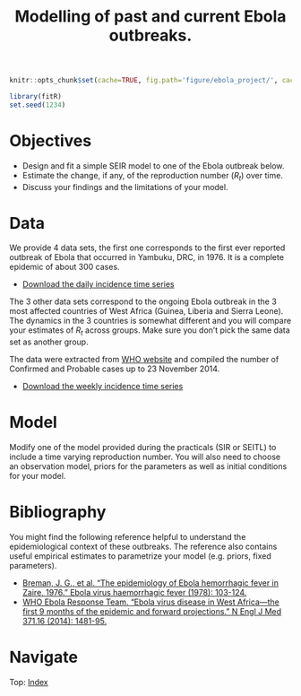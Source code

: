 % Modelling of past and current Ebola outbreaks.

```r
knitr::opts_chunk$set(cache=TRUE, fig.path='figure/ebola_project/', cache.path='cache/ebola_project/' ,fig.cap='', fig.align="center", message=FALSE, tidy=TRUE, warning=FALSE)
```

```r
library(fitR)
set.seed(1234)
```

# Objectives

* Design and fit a simple SEIR model to one of the Ebola outbreak below.
* Estimate the change, if any, of the reproduction number ($R_t$) over time.
* Discuss your findings and the limitations of your model. 

# Data

We provide 4 data sets, the first one corresponds to the first ever reported outbreak of Ebola that occurred in Yambuku, DRC, in 1976. It is a complete epidemic of about 300 cases. 

* [Download the daily incidence time series](data/Ebola_Yambuku_1976.csv)

The 3 other data sets correspond to the ongoing Ebola outbreak in the 3 most affected countries of West Africa (Guinea, Liberia and Sierra Leone). 
The dynamics in the 3 countries is somewhat different and you will compare your estimates of $R_t$ across groups. Make sure you don't pick the same data set as another group.

The data were extracted from [WHO website](http://www.who.int/csr/disease/ebola/situation-reports/en/?m=20141126) and compiled the number of Confirmed and Probable cases up to 23 November 2014.

* [Download the weekly incidence time series](data/Ebola_West_Africa_2014_WHO.csv) 

# Model

Modify one of the model provided during the practicals (SIR or SEITL) to include a time varying reproduction number. You will also need to choose an observation model, priors for the parameters as well as initial conditions for your model.

# Bibliography

You might find the following reference helpful to understand the epidemiological context of these outbreaks. The reference also contains useful empirical estimates to parametrize your model (e.g. priors, fixed parameters).

* [Breman, J. G., et al. "The epidemiology of Ebola hemorrhagic fever in Zaire, 1976." Ebola virus haemorrhagic fever (1978): 103-124.](external_ref/Breman_1978.pdf)
* [WHO Ebola Response Team. "Ebola virus disease in West Africa—the first 9 months of the epidemic and forward projections." N Engl J Med 371.16 (2014): 1481-95.](external_ref/WHO_Ebola_Response_Team_2014_New_England_Journal_of_Medicine.pdf)

<div>
# Navigate
Top: [Index](index.html)
</div>

